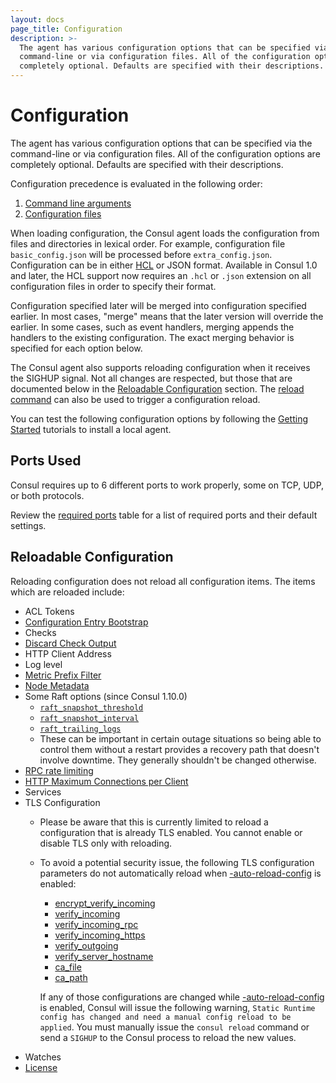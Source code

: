```yaml
---
layout: docs
page_title: Configuration
description: >-
  The agent has various configuration options that can be specified via the
  command-line or via configuration files. All of the configuration options are
  completely optional. Defaults are specified with their descriptions.
---
```


# Configuration

The agent has various configuration options that can be specified via
the command-line or via configuration files. All of the configuration
options are completely optional. Defaults are specified with their
descriptions.

Configuration precedence is evaluated in the following order:

1. [Command line arguments](/docs/agent/config/cli-flags)
2. [Configuration files](/docs/agent/config/config-files)

When loading configuration, the Consul agent loads the configuration from files and
directories in lexical order. For example, configuration file
`basic_config.json` will be processed before `extra_config.json`. Configuration
can be in either [HCL](https://github.com/hashicorp/hcl#syntax) or JSON format.
Available in Consul 1.0 and later, the HCL support now requires an `.hcl` or
`.json` extension on all configuration files in order to specify their format.

Configuration specified later will be merged into configuration specified
earlier. In most cases, "merge" means that the later version will override the
earlier. In some cases, such as event handlers, merging appends the handlers to
the existing configuration. The exact merging behavior is specified for each
option below.

The Consul agent also supports reloading configuration when it receives the
SIGHUP signal. Not all changes are respected, but those that are
documented below in the
[Reloadable Configuration](#reloadable-configuration) section. The
[reload command](/commands/reload) can also be used to trigger a
configuration reload.

You can test the following configuration options by following the
[Getting Started](https://learn.hashicorp.com/tutorials/consul/get-started-install?utm_source=docs)
tutorials to install a local agent.

## Ports Used

Consul requires up to 6 different ports to work properly, some on
TCP, UDP, or both protocols.

Review the [required ports](/docs/install/ports) table for a list of
required ports and their default settings.

## Reloadable Configuration

Reloading configuration does not reload all configuration items. The
items which are reloaded include:

- ACL Tokens
- [Configuration Entry Bootstrap](/docs/agent/config/config-files#config_entries_bootstrap)
- Checks
- [Discard Check Output](/docs/agent/config/config-files#discard_check_output)
- HTTP Client Address
- Log level
- [Metric Prefix Filter](/docs/agent/config/config-files#telemetry-prefix_filter)
- [Node Metadata](/docs/agent/config/config-files#node_meta)
- Some Raft options (since Consul 1.10.0)
  - [`raft_snapshot_threshold`](/docs/agent/config/config-files#_raft_snapshot_threshold)
  - [`raft_snapshot_interval`](/docs/agent/config/config-files#_raft_snapshot_interval)
  - [`raft_trailing_logs`](/docs/agent/config/config-files#_raft_trailing_logs)
  - These can be important in certain outage situations so being able to control
    them without a restart provides a recovery path that doesn't involve
    downtime. They generally shouldn't be changed otherwise.
- [RPC rate limiting](/docs/agent/config/config-files#limits)
- [HTTP Maximum Connections per Client](/docs/agent/config/config-files#http_max_conns_per_client)
- Services
- TLS Configuration
  - Please be aware that this is currently limited to reload a configuration that is already TLS enabled. You cannot enable or disable TLS only with reloading.
  - To avoid a potential security issue, the following TLS configuration parameters do not automatically reload when [-auto-reload-config](/docs/agent/config/cli-flags#_auto_reload_config) is enabled:
    - [encrypt_verify_incoming](/docs/agent/config/config-files#encrypt_verify_incoming)
    - [verify_incoming](/docs/agent/config/config-files#verify_incoming)
    - [verify_incoming_rpc](/docs/agent/config/config-files#verify_incoming_rpc)
    - [verify_incoming_https](/docs/agent/config/config-files#verify_incoming_https)
    - [verify_outgoing](/docs/agent/config/config-files#verify_outgoing)
    - [verify_server_hostname](/docs/agent/config/config-files#verify_server_hostname)
    - [ca_file](/docs/agent/config/config-files#ca_file)
    - [ca_path](/docs/agent/config/config-files#ca_path)

    If any of those configurations are changed while [-auto-reload-config](/docs/agent/config/cli-flags#_auto_reload_config) is enabled,
    Consul will issue the following warning, `Static Runtime config has changed and need a manual config reload to be applied`.
    You must manually issue the `consul reload` command or send a `SIGHUP` to the Consul process to reload the new values.
- Watches
- [License](/docs/enterprise/license/overview)
